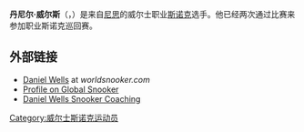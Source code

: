 {{Expand language|1=en|time=2021-01-09T07:47:13+00:00}}
{{Unreferenced|time=2021-01-09T07:47:13+00:00}}
{{NoteTA
|G1=Snooker
}}
{{Infobox snooker player
| name   = 丹尼尔·威尔斯
| image   = Daniel Wells at Snooker German Masters (DerHexer) 2013-01-30 05.jpg
| caption  = {{tsl|en|2013 German Masters|2013年斯诺克德国大师赛}}上的威尔斯
| birth_date  = {{birth date and age|df=yes|1988|7|31}}
| birth_place  = 威尔士[[格拉摩根|格拉摩根]][[尼思|尼思]]
| Sport country = {{WAL}}
| Nickname = 
| Professional = 2008年–2010年, 2011年–2014年, 2015年–
| High ranking = 52 <small>(2020年3月)</small>
| Prize money  = [[Pound_sterling|£]]202,509
| High break  = '''141''': <br> <small>2018年英锦赛</small>
| Century break = 76
| Best finish  = 半决赛 <small>({{tsl|en|2018 Scottish Open (snooker)|2018年斯诺克苏格兰公开赛}})</small>
| Ranking wins = 
| Other wins  = 
| World champ  = 
}}

'''丹尼尔·威尔斯'''（{{lang-en|Daniel Wells}}，{{bd|1988年|7月31日}}）是来自[[尼思|尼思]]的威尔士职业[[斯诺克|斯诺克]]选手。他已经两次通过{{tsl|en|Q School (snooker)|Q School}}比赛来参加职业斯诺克巡回赛。

==外部链接==
{{Commons category|Daniel Wells}}
*[http://www.worldsnooker.com/players/daniel-wells/ Daniel Wells] {{Wayback|url=http://www.worldsnooker.com/players/daniel-wells/ |date=20191018032718 }} at ''worldsnooker.com''
* [https://web.archive.org/web/20090703211704/http://www.global-snooker.com/Daniel-Wells.asp Profile on Global Snooker]
* [https://web.archive.org/web/20140714212147/http://www.onlinesnookercoach.com/ Daniel Wells Snooker Coaching]

{{DEFAULTSORT:Wells, Daniel}}
[[Category:威尔士斯诺克运动员|Category:威尔士斯诺克运动员]]